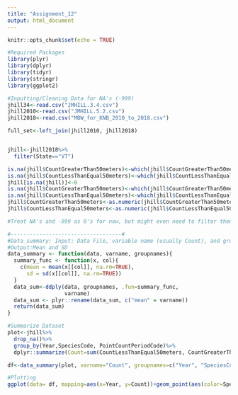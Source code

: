 ```yaml
---
title: "Assignment_12"
output: html_document
---
```


```r
knitr::opts_chunk$set(echo = TRUE)
```
```r
#Required Packages
library(plyr)
library(dplyr)
library(tidyr)
library(stringr)
library(ggplot2)
```
```r
#Inputting/Cleaning Data for NA's (-999)
jhill34<-read.csv("JMHILL.3.4.csv")
jhill2010<-read.csv("JMHILL.5.2.csv")
jhill2018<-read.csv("MBW_for_KNB_2010_to_2018.csv")

full_set<-left_join(jhill2010, jhill2018)


jhill<-jhill2018%>%
  filter(State=="VT")

is.na(jhill$CountGreaterThan50meters)<-which(jhill$CountGreaterThan50meters=="-999")
is.na(jhill$CountLessThanEqual50meters)<-which(jhill$CountLessThanEqual50meters=="-999")
jhill[is.na(jhill)]<-0
is.na(jhill$CountGreaterThan50meters)<-which(jhill$CountGreaterThan50meters=="N/A")
is.na(jhill$CountLessThanEqual50meters)<-which(jhill$CountLessThanEqual50meters=="N/A")
jhill$CountGreaterThan50meters<-as.numeric(jhill$CountGreaterThan50meters)
jhill$CountLessThanEqual50meters<-as.numeric(jhill$CountLessThanEqual50meters)

```

```r
#Treat NA's and -999 as 0's for now, but might even need to filter them from the data depending on significance. 

#-----------------------------------#
#Data_summary: Input: Data File, variable name (usually Count), and grouping variables.
#Output:Mean and SD
data_summary <- function(data, varname, groupnames){
  summary_func <- function(x, col){
    c(mean = mean(x[[col]], na.rm=TRUE),
      sd = sd(x[[col]], na.rm=TRUE))
  }
  data_sum<-ddply(data, groupnames, .fun=summary_func,
                  varname)
  data_sum <- plyr::rename(data_sum, c("mean" = varname))
  return(data_sum)
}

#Summarize Dataset
plot<-jhill%>%
  drop_na()%>%
  group_by(Year,SpeciesCode, PointCountPeriodCode)%>%
  dplyr::summarize(Count=sum(CountLessThanEqual50meters, CountGreaterThan50meters))

df<-data_summary(plot, varname="Count", groupnames=c("Year", "SpeciesCode"))
```
```r
#Plotting
ggplot(data= df, mapping=aes(x=Year, y=Count))+geom_point(aes(color=SpeciesCode))+geom_line(linetype=2)+facet_wrap(~SpeciesCode, ncol=4, scales = "free")+theme_light()+geom_errorbar(aes(ymin=Count-sd, ymax=Count+sd),width=.4, position=position_dodge(0.05))+ylab("Mean Bird Counts Per Point")+theme(axis.text.x=element_text(angle=45, hjust=1))

```
